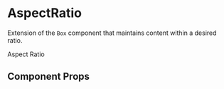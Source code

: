 
<Meta title="Components/AspectRatio" component={AspectRatio} />

# AspectRatio

Extension of the `Box` component that maintains content within a desired ratio.

<Preview withToolbar>
  <Story name="AspectRatio">
    <AspectRatio
      bg="primary"
      p={3}
      display="flex"
      alignItems="center"
      justifyContent="center"
    >
      <Heading color="text">Aspect Ratio</Heading>
    </AspectRatio>
  </Story>
</Preview>

## Component Props

<Props of={AspectRatio} />
